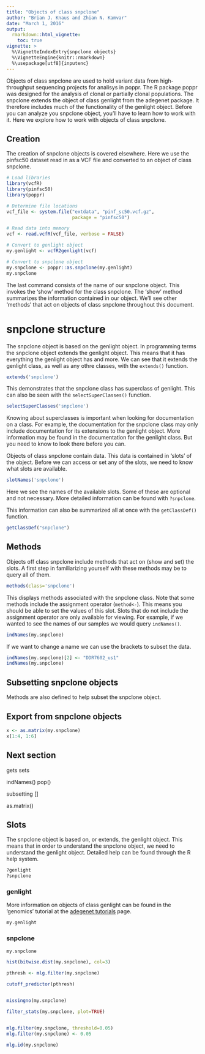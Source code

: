 ```yaml
---
title: "Objects of class snpclone"
author: "Brian J. Knaus and Zhian N. Kamvar"
date: "March 1, 2016"
output:
  rmarkdown::html_vignette:
    toc: true
vignette: >
  %\VignetteIndexEntry{snpclone objects}
  %\VignetteEngine{knitr::rmarkdown}
  %\usepackage[utf8]{inputenc}
---
```



Objects of class snpclone are used to hold variant data from high-throughput sequencing projects for analisys in poppr.
The R package poppr was designed for the analysis of clonal or partially clonal populations.
The snpclone extends the object of class genlight from the adegenet package.
It therefore includes much of the functionality of the genlight object.
Before you can analyze you snpclone object, you'll have to learn how to work with it.
Here we explore how to work with objects of class snpclone.


## Creation

The creation of snpclone objects is covered elsewhere.
Here we use the pinfsc50 dataset read in as a VCF file and converted to an object of class snpclone.


```r
# Load libraries
library(vcfR)
library(pinfsc50)
library(poppr)

# Determine file locations
vcf_file <- system.file("extdata", "pinf_sc50.vcf.gz",
                        package = "pinfsc50")

# Read data into memory
vcf <- read.vcfR(vcf_file, verbose = FALSE)

# Convert to genlight object
my.genlight <- vcfR2genlight(vcf)

# Convert to snpclone object
my.snpclone <- poppr::as.snpclone(my.genlight)
my.snpclone
```


The last command consists of the name of our snpclone object.
This invokes the 'show' method for the class snpclone.
The 'show' method summarizes the information contained in our object.
We'll see other 'methods' that act on objects of class snpclone throughout this document.



# snpclone structure

The snpclone object is based on the genlight object.
In programming terms the snpclone object extends the genlight object.
This means that it has everything the genlight object has and more.
We can see that it extends the genlight class, as well as any othre classes, with the `extends()` function.


```r
extends('snpclone')
```


This demonstrates that the snpclone class has superclass of genlight.
This can also be seen with the `selectSuperClasses()` function.


```r
selectSuperClasses('snpclone')
```


Knowing about superclasses is important when looking for documentation on a class.
For example, the documentation for the snpclone class may only include documentation for its extensions to the genlight object.
More information may be found in the documentation for the genlight class.
But you need to know to look there before you can.


Objects of class snpclone contain data.
This data is contained in 'slots' of the object.
Before we can access or set any of the slots, we need to know what slots are available.


```r
slotNames('snpclone')
```


Here we see the names of the available slots.
Some of these are optional and not necessary.
More detailed information can be found with `?snpclone`.


This information can also be summarized all at once with the `getClassDef()` function.


```r
getClassDef("snpclone")
```


## Methods


Objects off class snpclone include methods that act on (show and set) the slots.
A first step in familiarizing yourself with these methods may be to query all of them.


```r
methods(class='snpclone')
```


This displays methods associated with the snpclone class.
Note that some methods include the assignment operator (`method<-`).
This means you should be able to set the values of this slot.
Slots that do not include the assignment operator are only available for viewing.
For example, if we wanted to see the names of our samples we would query `indNames()`.


```r
indNames(my.snpclone)
```


If we want to change a name we can use the brackets to subset the data.


```r
indNames(my.snpclone)[2] <- "DDR7602_us1"
indNames(my.snpclone)
```


## Subsetting snpclone objects


Methods are also defined to help subset the snpclone object.



## Export from snpclone objects


```r
x <- as.matrix(my.snpclone)
x[1:4, 1:6]
```


## Next section





gets
sets


indNames()
pop()


subsetting
[]




as.matrix()








## Slots


The snpclone object is based on, or extends, the genlight object.
This means that in order to understand the snpclone object, we need to understand the genlight object.
Detailed help can be found through the R help system.


```r
?genlight
?snpclone
```


### genlight


More information on objects of class genlight can be found in the 'genomics' tutorial at the [adegenet tutorials](https://github.com/thibautjombart/adegenet/wiki/Tutorials) page.




```r
my.genlight
```


### snpclone



```r
my.snpclone

hist(bitwise.dist(my.snpclone), col=3)

pthresh <- mlg.filter(my.snpclone)

cutoff_predictor(pthresh)


missingno(my.snpclone)

filter_stats(my.snpclone, plot=TRUE)


mlg.filter(my.snpclone, threshold=0.05)
mlg.filter(my.snpclone) <- 0.05

mlg.id(my.snpclone)



```






